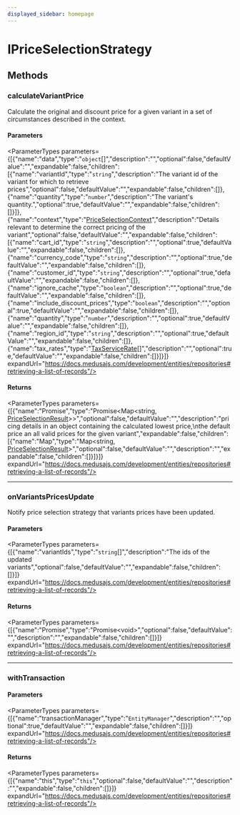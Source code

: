 ```yaml
---
displayed_sidebar: homepage
---
```



# IPriceSelectionStrategy

## Methods

### calculateVariantPrice

Calculate the original and discount price for a given variant in a set of
circumstances described in the context.

#### Parameters

<ParameterTypes parameters={[{"name":"data","type":"`object`[]","description":"","optional":false,"defaultValue":"","expandable":false,"children":[{"name":"variantId","type":"`string`","description":"The variant id of the variant for which to retrieve prices","optional":false,"defaultValue":"","expandable":false,"children":[]},{"name":"quantity","type":"`number`","description":"The variant's quantity.","optional":true,"defaultValue":"","expandable":false,"children":[]}]},{"name":"context","type":"[PriceSelectionContext](../types/medusa.PriceSelectionContext.mdx)","description":"Details relevant to determine the correct pricing of the variant","optional":false,"defaultValue":"","expandable":false,"children":[{"name":"cart_id","type":"`string`","description":"","optional":true,"defaultValue":"","expandable":false,"children":[]},{"name":"currency_code","type":"`string`","description":"","optional":true,"defaultValue":"","expandable":false,"children":[]},{"name":"customer_id","type":"`string`","description":"","optional":true,"defaultValue":"","expandable":false,"children":[]},{"name":"ignore_cache","type":"`boolean`","description":"","optional":true,"defaultValue":"","expandable":false,"children":[]},{"name":"include_discount_prices","type":"`boolean`","description":"","optional":true,"defaultValue":"","expandable":false,"children":[]},{"name":"quantity","type":"`number`","description":"","optional":true,"defaultValue":"","expandable":false,"children":[]},{"name":"region_id","type":"`string`","description":"","optional":true,"defaultValue":"","expandable":false,"children":[]},{"name":"tax_rates","type":"[TaxServiceRate](../types/medusa.TaxServiceRate.mdx)[]","description":"","optional":true,"defaultValue":"","expandable":false,"children":[]}]}]} expandUrl="https://docs.medusajs.com/development/entities/repositories#retrieving-a-list-of-records"/>

#### Returns

<ParameterTypes parameters={[{"name":"Promise","type":"Promise&#60;Map&#60;string, [PriceSelectionResult](../types/medusa.PriceSelectionResult.mdx)&#62;&#62;","optional":false,"defaultValue":"","description":"pricing details in an object containing the calculated lowest price,\nthe default price an all valid prices for the given variant","expandable":false,"children":[{"name":"Map","type":"Map&#60;string, [PriceSelectionResult](../types/medusa.PriceSelectionResult.mdx)&#62;","optional":false,"defaultValue":"","description":"","expandable":false,"children":[]}]}]} expandUrl="https://docs.medusajs.com/development/entities/repositories#retrieving-a-list-of-records"/>

___

### onVariantsPricesUpdate

Notify price selection strategy that variants prices have been updated.

#### Parameters

<ParameterTypes parameters={[{"name":"variantIds","type":"`string`[]","description":"The ids of the updated variants","optional":false,"defaultValue":"","expandable":false,"children":[]}]} expandUrl="https://docs.medusajs.com/development/entities/repositories#retrieving-a-list-of-records"/>

#### Returns

<ParameterTypes parameters={[{"name":"Promise","type":"Promise&#60;void&#62;","optional":false,"defaultValue":"","description":"","expandable":false,"children":[]}]} expandUrl="https://docs.medusajs.com/development/entities/repositories#retrieving-a-list-of-records"/>

___

### withTransaction

#### Parameters

<ParameterTypes parameters={[{"name":"transactionManager","type":"`EntityManager`","description":"","optional":true,"defaultValue":"","expandable":false,"children":[]}]} expandUrl="https://docs.medusajs.com/development/entities/repositories#retrieving-a-list-of-records"/>

#### Returns

<ParameterTypes parameters={[{"name":"this","type":"`this`","optional":false,"defaultValue":"","description":"","expandable":false,"children":[]}]} expandUrl="https://docs.medusajs.com/development/entities/repositories#retrieving-a-list-of-records"/>
